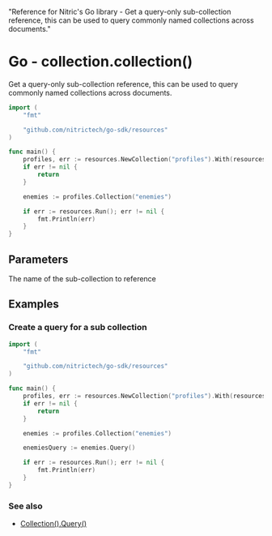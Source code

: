   "Reference for Nitric's Go library - Get a query-only sub-collection reference, this can be used to query commonly named collections across documents."

# Go - collection.collection()

Get a query-only sub-collection reference, this can be used to query commonly named collections across documents.

```go
import (
	"fmt"

	"github.com/nitrictech/go-sdk/resources"
)

func main() {
	profiles, err := resources.NewCollection("profiles").With(resources.CollectionReading)
	if err != nil {
		return
	}

	enemies := profiles.Collection("enemies")

	if err := resources.Run(); err != nil {
		fmt.Println(err)
	}
}
```

## Parameters

<Properties>
  <Property name="name" required type="string">
    The name of the sub-collection to reference
  </Property>
</Properties>

## Examples

### Create a query for a sub collection

```go
import (
	"fmt"

	"github.com/nitrictech/go-sdk/resources"
)

func main() {
	profiles, err := resources.NewCollection("profiles").With(resources.CollectionReading)
	if err != nil {
		return
	}

	enemies := profiles.Collection("enemies")

	enemiesQuery := enemies.Query()

	if err := resources.Run(); err != nil {
		fmt.Println(err)
	}
}
```

### See also

- [Collection().Query()](./collection-query)

